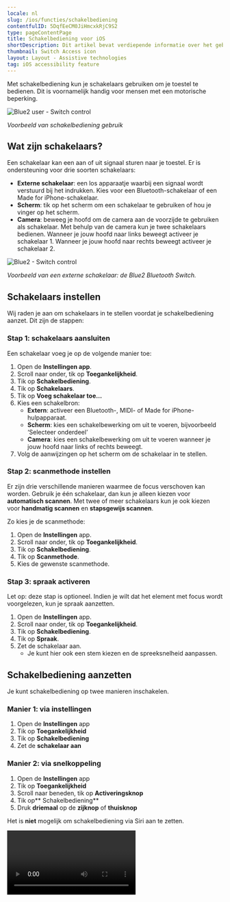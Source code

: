 ```yaml
---
locale: nl
slug: /ios/functies/schakelbediening
contentfulID: 5DqfEeCM0JiHmcxkRjC9S2
type: pageContentPage
title: Schakelbediening voor iOS
shortDescription: Dit artikel bevat verdiepende informatie over het gebruik van schakelbediening om je iOS toestel te bedienen.
thumbnail: Switch Access icon
layout: Layout - Assistive technologies
tag: iOS accessibility feature
---
```


Met schakelbediening kun je schakelaars gebruiken om je toestel te bedienen. Dit is voornamelijk handig voor mensen met een motorische beperking.

<Image src="/img/light/blue2-user.jpg" alt="Blue2 user - Switch control"/>

*Voorbeeld van schakelbediening gebruik*

## Wat zijn schakelaars?

Een schakelaar kan een aan of uit signaal sturen naar je toestel. Er is ondersteuning voor drie soorten schakelaars:

- **Externe schakelaar**: een los apparaatje waarbij een signaal wordt verstuurd bij het indrukken. Kies voor een Bluetooth-schakelaar of een Made for iPhone-schakelaar.
- **Scherm**: tik op het scherm om een schakelaar te gebruiken of hou je vinger op het scherm.
- **Camera**: beweeg je hoofd om de camera aan de voorzijde te gebruiken als schakelaar. Met behulp van de camera kun je twee schakelaars bedienen. Wanneer je jouw hoofd naar links beweegt activeer je schakelaar 1. Wanneer je jouw hoofd naar rechts beweegt activeer je schakelaar 2.

<Image src="/img/light/Blue2.jpg" alt="Blue2 - Switch control"/>

*Voorbeeld van een externe schakelaar: de Blue2 Bluetooth Switch.*

## Schakelaars instellen

Wij raden je aan om schakelaars in te stellen voordat je schakelbediening aanzet. Dit zijn de stappen:

### Stap 1: schakelaars aansluiten

Een schakelaar voeg je op de volgende manier toe:

1. Open de **Instellingen app**.
2. Scroll naar onder, tik op **Toegankelijkheid**.
3. Tik op **Schakelbediening**.
4. Tik op **Schakelaars**.
5. Tik op **Voeg schakelaar toe…**
6. Kies een schakelbron:
   - **Extern**: activeer een Bluetooth-, MIDI- of Made for iPhone-hulpapparaat.
   - **Scherm**: kies een schakelbewerking om uit te voeren, bijvoorbeeld ‘Selecteer onderdeel’
   - **Camera**: kies een schakelbewerking om uit te voeren wanneer je jouw hoofd naar links of rechts beweegt.
7. Volg de aanwijzingen op het scherm om de schakelaar in te stellen.

### Stap 2: scanmethode instellen

Er zijn drie verschillende manieren waarmee de focus verschoven kan worden. Gebruik je één schakelaar, dan kun je alleen kiezen voor **automatisch scannen**. Met twee of meer schakelaars kun je ook kiezen voor **handmatig scannen** en **stapsgewijs scannen**.

Zo kies je de scanmethode:

1. Open de **Instellingen** app.
2. Scroll naar onder, tik op **Toegankelijkheid**.
3. Tik op **Schakelbediening**.
4. Tik op **Scanmethode**.
5. Kies de gewenste scanmethode.

### Stap 3: spraak activeren

Let op: deze stap is optioneel. Indien je wilt dat het element met focus wordt voorgelezen, kun je spraak aanzetten.

1. Open de **Instellingen** app.
2. Scroll naar onder, tik op **Toegankelijkheid**.
3. Tik op **Schakelbediening**.
4. Tik op **Spraak**.
5. Zet de schakelaar aan.
   - Je kunt hier ook een stem kiezen en de spreeksnelheid aanpassen.

## Schakelbediening aanzetten

Je kunt schakelbediening op twee manieren inschakelen.

### **Manier 1**: via instellingen

1. Open de **Instellingen** app
2. Tik op **Toegankelijkheid**
3. Tik op **Schakelbediening**
4. Zet de **schakelaar aan**

### **Manier 2**: via snelkoppeling

1. Open de **Instellingen** app
2. Tik op **Toegankelijkheid**
3. Scroll naar beneden, tik op **Activeringsknop**
4. Tik op** Schakelbediening**
5. Druk **driemaal** op de **zijknop** of **thuisknop**

Het is **niet** mogelijk om schakelbediening via Siri aan te zetten.

<Video youTubeId="Fd2hBOxY3XY" title="Handleiding: Schakelbediening aanzetten op iOS" name="Switch control iOS - Video"/>

## Schakelbediening uitzetten

Het uitzetten van schakelbediening is een uitdaging, want je moet navigeren via de door jou ingestelde schakelaars. Het is **niet** mogelijk om schakelbediening via Siri uit te zetten.

De makkelijkste manier om schakelbediening uit te zetten is via de snelkoppeling. Dit werkt alleen als je een snelkoppeling voor schakelbediening hebt ingesteld. Activeer de snelkoppeling door driemaal op de zijknop of thuisknop te drukken.

Als je geen snelkoppeling hebt ingesteld, dan is de enige manier via de Instellingen app:

1. Vraag aan Siri: *“Hey Siri, open de toegankelijkheid instellingen”*.
   - Als dit niet lukt, volg dan deze extra stappen:
      1. Druk op schakelaar. Markeer **Meer**. Markeer **Thuis**.
      2. Markeer **Pagina’s**. Druk op schakelaar. Markeer **Verlaag** of **Verhoog**. Druk op schakelaar.
         - Herhaal dit tot je de Instellingen-app ziet.
      3. Markeer de **Instellingen-app**. Druk op schakelaar. Markeer **Tik**. Druk op schakelaar.
      4. Markeer de **Algemeen-groep**. Druk op schakelaar.
      5. Markeer **Algemeen**. Druk op schakelaar.
      6. Markeer **Toegankelijkheid**. Druk op schakelaar. Markeer **Tik**. Druk op schakelaar.
2. Markeer **Aanraken**. Druk op schakelaar. Markeer **Tik**. Druk op schakelaar.
3. Markeer **Schakelbediening**. Druk op schakelaar. Markeer **Tik**. Druk op schakelaar.
4. Markeer de **Schakelbediening-schakelaar**. Druk op schakelaar. Markeer **Tik**. Druk op Schakelaar.
5. Tot slot markeer je **Ja**. Druk op schakelaar. Kies **Tik**.

Schakelbediening staat nu uit!

## Schakelbediening gebruiken

Er zijn drie manieren om onderdelen op het scherm te selecteren: onderdeelscannen, puntscannen en handmatige selectie. De meest standaard manier van selecteren is onderdeelscannen. Helaas zal het vaak voorkomen dat je apps niet volledig kunt bedienen met schakelbediening.

### Onderdeelscannen

Bij onderdeelscannen worden onderdelen of groepen van onderdelen op het scherm om de beurt gemarkeerd. Je gebruikt onderdeelscannen zo:

- Kijk (of luister) hoe het onderdeel of de groep wordt gemarkeerd.
- Wanneer een onderdeel gemarkeerd is, selecteer je deze met de schakelaar die je hebt ingesteld voor ‘selecteren’.
- Wanneer je een groep selecteert, worden vervolgens de onderdelen in die groep gemarkeerd.
- Je verlaat een groep door de schakelaar te gebruiken op het moment dat de onderbroken markering rond de groep of het onderdeel verschijnt.

<Image src="/img/light/onderdeelscannen.jpg" alt="Onderdeelscannen - Switch control - iOS"/>

*Voorbeeld van een geselecteerd onderdeel via onderdeelscannen.*

### Puntscannen

Met puntscannen kun je een onderdeel op het scherm selecteren door het te markeren met de kruisaanwijzers voor het scannen.

Zo schakel je puntscannen in:

1. Selecteer een onderdeel via onderdeelscannen.
2. Wacht tot het menu wordt weergegeven.
3. Selecteer de puntmodus. De brede verticale kruisaanwijzers verschijnen wanneer u het menu sluit.

Zo selecteer je een onderdeel met puntscannen:

1. Zet de brede verticale kruisaanwijzers stil met de selectieschakelaar. Nu verschijnen de smalle verticale kruisaanwijzers.
2. Zet nu de smalle verticale kruisaanwijzers stil met de selectieschakelaar. De smalle scanlijn wordt daarna weergegeven.
3. Herhaal dit om de verticale kruisaanwijzers stil te zetten en te verfijnen.

Zo schakel je puntscannen weer uit:

1. Selecteer een onderdeel via puntscannen.
2. Wacht tot het menu wordt weergegeven. 
3. Selecteer ‘Onderdeelmodus’.

<Image src="/img/light/puntscannen.jpg" alt="Puntscannen - Switch control - iOS"/>

*Voorbeeld met kruisaanwijzers via puntscannen.*

### Handmatige selectie

Als je meerdere schakelaars gebruikt, kun je voor elke schakelaar een actie instellen.

Je kan bijvoorbeeld bij de eerste schakelaar instellen om naar volgende te gaan. Bij de tweede schakelaar kun je instellen dat er een tik wordt uitgevoerd. Op deze manier kun je met de ene schakelaar navigeren en met de andere schakelaar tikken.

<Image src="/img/light/meerdere-schakelaars-768x669.png" alt="Meerdere schakelaars - Switch control - iOS"/>

*Voorbeeld met meerdere aangesloten schakelaars.*

## Schakelbediening menu

Wanneer je een onderdeel hebt geselecteerd, wordt er een menu getoond met de mogelijkheden voor dat onderdeel. Selecteer de puntjes onder in het menu om meer opties weer te geven.

De volgende opties zijn beschikbaar:

- Klikken op de thuisknop
- Dubbelklikken op de thuisknop voor multitasking
- Het berichtencentrum of bedieningspaneel openen
- De knop voor de sluimerstand indrukken om het apparaat te vergrendelen
- Het apparaat roteren
- De geluidsschakelaar aan- of uitzetten
- Drukken op de volumeknoppen
- De thuisknop ingedrukt houden om Siri te openen
- Driemaal klikken op de thuisknop
- Het apparaat schudden
- De thuisknop en de knop voor de sluimerstand tegelijk indrukken om een schermafbeelding te maken

<Image src="/img/light/schakelbediening-menu.jpg" alt="Schakelbediening menu - Switch control - iOS"/>

*Hier vind je het schakelbediening menu*

## Schakelbediening leren

Wil je nog meer leren over het gebruiken van schakelbediening? Apple heeft diverse handleidingen geschreven:

- [Schakelbediening gebruiken om te navigeren](https://support.apple.com/nl-nl/HT201370)
- [Schakelbediening gebruiken om een ander Apple apparaat te bedienen](https://support.apple.com/nl-nl/HT205644)
